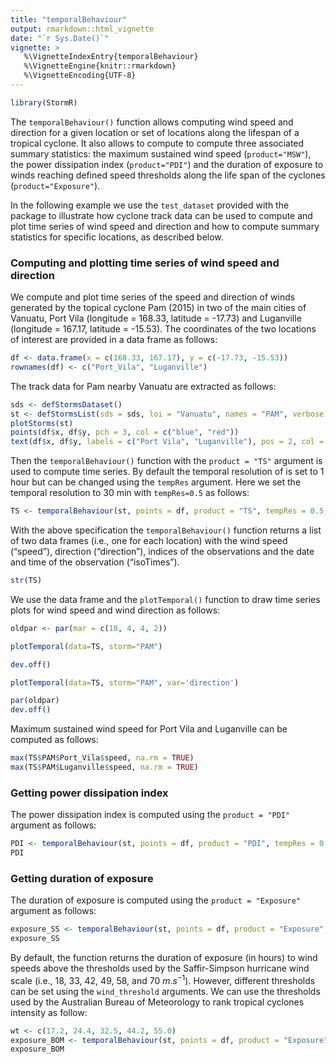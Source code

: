 ```yaml
---
title: "temporalBehaviour"
output: rmarkdown::html_vignette
date: "`r Sys.Date()`"
vignette: >
   %\VignetteIndexEntry{temporalBehaviour}
   %\VignetteEngine{knitr::rmarkdown}
   %\VignetteEncoding{UTF-8}
---
```



``` r
library(StormR)
```

The `temporalBehaviour()` function allows computing wind speed and direction for
a given location or set of locations along the lifespan of a tropical cyclone.
It also allows to compute to compute three associated summary statistics: the
maximum sustained wind speed (`product="MSW"`), the power dissipation index
(`product="PDI"`) and the duration of exposure to winds reaching defined speed
thresholds along the life span of the cyclones (`product="Exposure"`).

In the following example we use the `test_dataset` provided with the package to
illustrate how cyclone track data can be used to compute and plot time series of
wind speed and direction and how to compute summary statistics for specific
locations, as described below.

### Computing and plotting time series of wind speed and direction

We compute and plot time series of the speed and direction of winds generated by
the topical cyclone Pam (2015) in two of the main cities of Vanuatu, Port Vila
(longitude = 168.33, latitude = -17.73) and Luganville (longitude = 167.17,
latitude = -15.53). The coordinates of the two locations of interest are
provided in a data frame as follows:

``` r
df <- data.frame(x = c(168.33, 167.17), y = c(-17.73, -15.53))
rownames(df) <- c("Port_Vila", "Luganville")
```

The track data for Pam nearby Vanuatu are extracted as follows:

``` r
sds <- defStormsDataset()
st <- defStormsList(sds = sds, loi = "Vanuatu", names = "PAM", verbose = 0)
plotStorms(st)
points(df$x, df$y, pch = 3, col = c("blue", "red"))
text(df$x, df$y, labels = c("Port Vila", "Luganville"), pos = 2, col = c("blue", "red"), cex = 0.8)
```

Then the `temporalBehaviour()` function with the `product = "TS"` argument is
used to compute time series. By default the temporal resolution of is set to 1
hour but can be changed using the `tempRes` argument. Here we set the temporal
resolution to 30 min with `tempRes=0.5` as follows:

``` r
TS <- temporalBehaviour(st, points = df, product = "TS", tempRes = 0.5, verbose = 0)
```

With the above specification the `temporalBehaviour()` function returns a list
of two data frames (i.e., one for each location) with the wind speed ("speed"),
direction ("direction"), indices of the observations and the date and time of
the observation ("isoTimes").

``` r
str(TS)
```

We use the data frame and the `plotTemporal()` function to draw time series plots for wind speed and wind
direction as follows:

``` r
oldpar <- par(mar = c(10, 4, 4, 2))
```

``` r
plotTemporal(data=TS, storm="PAM")
```

``` r
dev.off()
```

``` r
plotTemporal(data=TS, storm="PAM", var='direction')
```

``` r
par(oldpar)
dev.off()
```

Maximum sustained wind speed for Port Vila and Luganville can be computed as
follows:

``` r
max(TS$PAM$Port_Vila$speed, na.rm = TRUE)
max(TS$PAM$Luganville$speed, na.rm = TRUE)
```

### Getting power dissipation index

The power dissipation index is computed using the `product = "PDI"` argument as
follows:

``` r
PDI <- temporalBehaviour(st, points = df, product = "PDI", tempRes = 0.5, verbose = 0)
PDI
```

### Getting duration of exposure

The duration of exposure is computed using the `product = "Exposure"` argument
as follows:

``` r
exposure_SS <- temporalBehaviour(st, points = df, product = "Exposure", tempRes = 0.5, verbose = 0)
exposure_SS
```

By default, the function returns the duration of exposure (in hours) to wind
speeds above the thresholds used by the Saffir-Simpson hurricane wind scale
(i.e., 18, 33, 42, 49, 58, and 70 $m.s^{-1}$). However, different thresholds can
be set using the `wind_threshold` arguments. We can use the thresholds used by
the Australian Bureau of Meteorology to rank tropical cyclones intensity as
follow:

``` r
wt <- c(17.2, 24.4, 32.5, 44.2, 55.0)
exposure_BOM <- temporalBehaviour(st, points = df, product = "Exposure", tempRes = 0.5, windThreshold = wt, verbose = 0)
exposure_BOM
```

